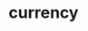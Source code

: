 # currency


<ul className="grid grid-cols-1 md:grid-cols-2 lg:grid-cols-3 xl:grid-cols-4 gap-4 -ml-6">
<ReferenceCard
    title="search"
    description="Currency Search. Search available currency pairs."
    url="/platform/reference/currency/search"
    command="true"
/>
</ul>
